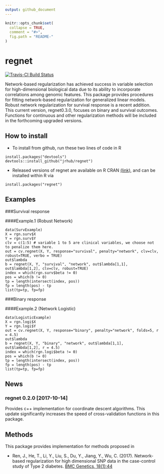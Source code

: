 ```yaml
---
output: github_document
---
```


<!-- README.md is generated from README.Rmd. Please edit that file -->

```r
knitr::opts_chunk$set(
  collapse = TRUE,
  comment = "#>",
  fig.path = "README-"
)
```
# regnet
[![Travis-CI Build Status](https://travis-ci.org/jrhub/regnet.svg?branch=master)](https://travis-ci.org/jrhub/regnet)
<!-- [![CRAN](https://www.r-pkg.org/badges/version/regnet)](https://cran.r-project.org/package=regnet) -->

Network-based regularization has achieved success in variable selection for 
    high-dimensional biological data due to its ability to incorporate correlations 
    among genomic features. This package provides procedures for fitting network-based 
    regularization for generalized linear models. Robust network regularization for 
    survival response is a recent addition. This current version, regnet0.3.0, focuses on binary and survival outcomes. 
    Functions for continuous and other regularization methods will be included in the 
    forthcoming upgraded versions. 
	
## How to install
* To install from github, run these two lines of code in R
```
install.packages("devtools")
devtools::install_github("jrhub/regnet")
```
* Released versions of regnet are available on R CRAN [(link)](https://cran.r-project.org/package=regnet), and can be installed within R via
```
install.packages("regnet")
```

## Examples

###Survival response

####Example.1 (Robust Network)
```
data(SurvExample)
X = rgn.surv$X
Y = rgn.surv$Y
clv = c(1:5) # variable 1 to 5 are clinical variables, we choose not to penalize them here.
out = cv.regnet(X, Y, response="survival", penalty="network", clv=clv, robust=TRUE, verbo = TRUE)
out$lambda
b = regnet(X, Y, "survival", "network", out$lambda[1,1], out$lambda[1,2], clv=clv, robust=TRUE)  
index = which(rgn.surv$beta != 0)  
pos = which(b != 0)  
tp = length(intersect(index, pos))  
fp = length(pos) - tp  
list(tp=tp, fp=fp)  
```
###Binary response

####Example.2 (Network Logistic)
```
data(LogisticExample)
X = rgn.logi$X
Y = rgn.logi$Y
out = cv.regnet(X, Y, response="binary", penalty="network", folds=5, r = 4.5)  
out$lambda 
b = regnet(X, Y, "binary", "network", out$lambda[1,1], out$lambda[1,2], r = 4.5)
index = which(rgn.logi$beta != 0)  
pos = which(b != 0)  
tp = length(intersect(index, pos))  
fp = length(pos) - tp  
list(tp=tp, fp=fp)  
```
## News
### regnet 0.2.0 [2017-10-14]
Provides c++ implementation for coordinate descent algorithms. This update significantly increases the speed of cross-validation functions in this package.

## Methods
This package provides implementation for methods proposed in 

* Ren, J., He, T., Li, Y., Liu, S., Du, Y., Jiang, Y., Wu, C. (2017). Network-based regularization for high dimensional SNP data in the case-control study of Type 2 diabetes. [BMC Genetics, 18(1):44](https://doi.org/10.1186/s12863-017-0495-5)
